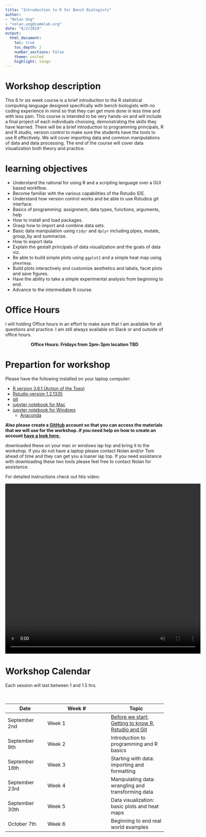 ```yaml
---
title: "Introduction to R for Bench Biologists"
author:
- "Nolan Ung"
- "nolan.ung@cammlab.org"
date: "8/2/2019"
output:
  html_document:
    toc: true 
    toc_depth: 2  
    number_sections: False  
    theme: united  
    highlight: tango  
---
```


# Workshop description 
 This 6 hr six week course is a brief introduction to the R statistical computing language designed specifically with bench biologists with no coding experience in mind so that they can get more done in less time and with less pain. This course is intended to be very hands-on and will include a final project of each individuals choosing, demonstrating the skills they have learned. There will be a brief introduction to programming principals, R and R studio, version control to make sure the students have the tools to use R effectively. We will cover importing data and common manipulations of data and data processing. The end of the course will cover data visualization both theory and practice. 
 
# learning objectives

- Understand the rational for using R and a scripting language over a GUI based workflow. 
- Become familiar with the various capabilities of the Rstudio IDE. 
- Understand how version control works and be able to use Rstudios git interface. 
- Basics of programming: assignment, data types, functions, arguments, help 
- How to install and load packages.
- Grasp how to import and combine data sets. 
- Basic data manipulation using `tidyr` and `dplyr` including pipes, mutate, group_by and summarize. 
- How to export data
- Explain the gestalt principals of data visualization and the goals of  data viz. 
- Be able to build simple plots using `ggplot2` and a simple heat map using `pheatmap`. 
- Build plots interactively and customize aesthetics and labels, facet plots and save figures. 
- Have the ability to take a simple experimental analysis from beginning to end. 
- Advance to the intermediate R course. 


# Office Hours 

I will holding Office hours in an effort to make sure that I am available for all questions and practice. I am still always available on Slack or and outside of office hours. 

<center> **Office Hours:  Fridays from 2pm-3pm location TBD**  </center>
 
 
# Prepartion for workshop

Please have the following installed on your laptop computer:  

* [R version 3.6.1 (Action of the Toes)](https://cran.r-project.org/) 
* [Rstudio version 1.2.1335](https://www.rstudio.com/products/rstudio/download/#download)
* [git](https://git-scm.com/downloads)
* [jupyter notebook for Mac](http://www.storybench.org/install-r-jupyter-notebook/) 
* [jupyter notebook for Windows](https://docs.anaconda.com/anaconda/navigator/tutorials/r-lang/)
  * [Anaconda](https://www.anaconda.com/distribution/)  
  
**Also please create a [GitHub](https://github.com/) account so that you can access the materials that we will use for the workshop. if you need help on how to create an account [have a look here.](https://www.wikihow.com/Create-an-Account-on-GitHub)**


downloaded these on your mac or windows lap top and bring it to the workshop. If you do not have a laptop please contact Nolan and/or Tom ahead of time and they can get you a loaner lap top. If you need assistance with downloading these two tools please feel free to contact Nolan for assistance. 


For detailed instructions check out htis video: 

<center>
<video width="620" height="540" controls>
  <source src="img/aat7744s4.mp4" type="video/mp4">
</video>
</center>

# Workshop Calendar  
Each session will last between 1 and 1.5 hrs. 
<br/>  
<br/>  


Date | Week # | Topic |  
-----|--------|-------| 
September 2nd | Week 1| [Before we start: Getting to know R, Rstudio and Git](00-before_we_start_IRBS.html)| 
September 9th| Week 2| Introduction to programming and R basics| 
September 16th | Week 3| Starting with data: importing and formatting|
September 23rd | Week 4| Manipulating data: wrangling and transforming data |
September 30th | Week 5| Data visualization: basic plots and heat maps|
October 7th | Week 6| Beginning to end real world examples|
  








 
 
 